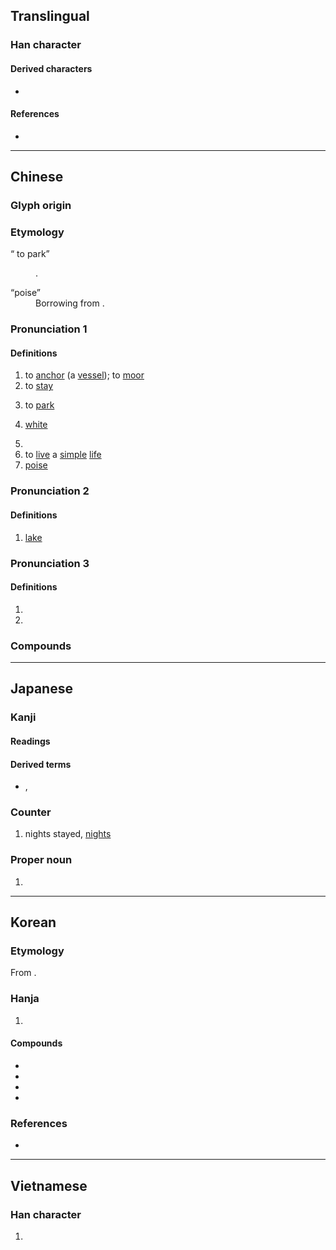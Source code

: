 {{also|泺}}
{{character info}}
==Translingual==

===Han character===
{{stroke order|strokes=8}}
{{Han char|rn=85|rad=水|as=05|sn=8|four=36100|canj=EHA|ids=⿰氵白}}

====Derived characters====
*{{l|mul|箔}}

====References====
* {{Han ref|kx=0615.140|dkj=17275|dj=1009.100|hdz=31588.050|uh=6CCA|ud=27850|bh=AA79|bd=43641}}

----

==Chinese==
{{zh-forms}}

===Glyph origin===
{{Han etym}}

===Etymology===
; “{{q|Cantonese}} to park”
: {{psm|zh|en|park}}.

; “poise”
: Borrowing from {{bor|zh|en|poise}}.

===Pronunciation 1===
{{zh-pron
|m=bó,pò,2nb=variant in Taiwan
|c=bok6,baak3,paak3
|h=pfs=
|md=
|mn=qz:phiak/xm,zz:phek/qz:piak/xm,zz:pek/xm,zz:pok/po̍k/po̍h
|mn_note=po̍k - literary; po̍h - vernacular
|w=
|dial=n
|mc=y
|oc=y
|cat=v,a
}}

====Definitions====
{{zh-hanzi}}

# to [[anchor]] (a [[vessel]]); to [[moor]]
# to [[stay]]
# {{lb|zh|chiefly|Cantonese}} to [[park]]
#: {{zh-x|一 個 位{wai6-2} 都 冇 得 泊{paak3}|not a single parking spot available|C}}
# {{lb|zh|of [[water]]}} [[white]]
# {{zh-alt-form|薄}}
# to [[live]] a [[simple]] [[life]]
# [[poise]] {{gloss|unit of viscosity}}

===Pronunciation 2===
{{zh-pron
|m=泊
|c=bok6
|h=pfs=
|md=
|mn=qz:phiak/xm,zz:phek/qz:piak/xm,zz:pek/xm,zz:pok/po̍k/po̍h
|mn_note=po̍k - literary; po̍h - vernacular
|w=
|cat=n
}}

====Definitions====
{{zh-hanzi}}

# [[lake]]

===Pronunciation 3===
{{zh-pron
|m=pò
|dial=n
|cat=a
}}

====Definitions====
{{zh-hanzi}}

# {{zh-used in|漠泊}}
# {{zh-alt-form|洦}}

===Compounds===
{{zh-der|停泊|宿泊|尼泊爾|安泊|浪泊|梁山泊|漂泊|澹泊|泊車|沽泊|淡泊名利|碇泊區|歇泊|村生泊長|泊位|湖泊|積泊|澹泊明志|澹泊寡欲|淡泊|止泊|泊船|泊舟|泊秦淮|泊懷|泊岸|河泊所|打細泊|楓橋夜泊|羅布泊|駐泊地|飄泊|鏡泊湖|落泊|馬泊六|鳳泊鸞飄|評泊|羈泊|萍泊|鸞飄鳳泊|血泊|前泊}}

----

==Japanese==

===Kanji===
{{ja-kanji|grade=c|rs=水05}}

====Readings====
{{ja-readings
|goon=ばく, ひゃく
|kanon=はく
|kun=と-まる, と-める, とまり
}}

====Derived terms====
* {{ja-r|素%泊り|す%どまり|rom=-}}, {{ja-r|素%泊まり|す%どまり}}

===Counter===
{{ja-pos|はく|counter}}

# nights stayed, [[nights]]

===Proper noun===
{{ja-pos|とまり|proper}}

# {{surname|ja|A=a|nodot=1|sort=とまり}}

----

==Korean==

===Etymology===
From {{der|ko|ltc|-}} {{ltc-l|泊|id=1}}.

===Hanja===
{{ko-hanja-search}}
{{ko-hanja/new|머무르다|머무를|박}}

# {{hanja form of|박|[[stay]]; [[visit]]}}

====Compounds====
{{der-top|Compounds}}
* {{ko-l|숙박|[[lodge]], [[lodgement]]|宿泊}}
* {{ko-l|정박|[[anchor]]|碇泊}}
* {{ko-l|민박|民泊}}
* {{ko-l|표박|漂泊}}
{{der-bottom}}

===References===
* {{R:hanjadoc|5878}}

----

==Vietnamese==

===Han character===
{{vi-readings|reading=bạc|rs=水05}}

# {{rfdef|vi|sort=水05}}
